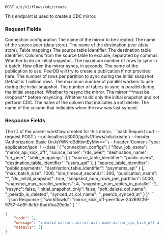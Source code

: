 
```http
POST api/v1/flows/cdc/create
```

This endpoint is used to create a CDC mirror.

### Request Fields
<ParamField path="connection_configs" type="object" required>
Connection configuration
</ParamField>

<Expandable title="connection_configs">
<ParamField path="flow_job_name" type="string" required>
The name of the mirror to be created.
</ParamField>

<ParamField path="source_name" type="string" required>
The name of the source peer (data store).
</ParamField>

<ParamField path="destination_name" type="string" required>
The name of the destination peer (data store).
</ParamField>

<ParamField path="table_mappings" type="array" required>
Table mappings
</ParamField>

<Expandable title="table_mappings">
<ParamField path="source_table_identifier" type="string" required>
The source table identifier.
</ParamField>

<ParamField path="destination_table_identifier" type="string" required>
The destination table identifier.
</ParamField>

<ParamField path="exclude" type="string">
Columns from the source table to exclude, separated by commas.
</ParamField>
</Expandable>

<ParamField path="do_initial_snapshot" type="boolean" required>
Whether to do an initial snapshot.
</ParamField>

<ParamField path="max_batch_size" type="number" default="1000000">
The maximum number of rows to sync in a batch.
</ParamField>

<ParamField path="idle_timeout_seconds" type="number" default="60">
How often the mirror syncs, in seconds.
</ParamField>

<ParamField path="publication_name" type="string">
The name of the publication to use. PeerDB will try to create a publication if not provided here.
</ParamField>

<ParamField path="snapshot_num_rows_per_partition" type="number" default="1000000">
The number of rows per partition to sync during the initial snapshot.
Default is 1 million rows.
</ParamField>

<ParamField path="snapshot_max_parallel_workers" type="number" default="4">
The maximum number of parallel workers to use during the initial snapshot.
</ParamField>

<ParamField path="snapshot_num_tables_in_parallel" type="number" default="1">
The number of tables to sync in parallel during the initial snapshot.
</ParamField>

<ParamField path="resync" type="boolean" default="false">
Whether to resync the mirror. The mirror **must be dropped** before resyncing.
</ParamField>

<ParamField path="initial_snapshot_only" type="boolean" default="false">
Whether to do only the initial snapshot and not perform CDC.
</ParamField>

<ParamField path="soft_delete_col_name" type="string">
The name of the column that indicates a soft delete.
</ParamField>

<ParamField path="synced_at_col_name" type="string">
The name of the column that indicates when the row was last synced.
</ParamField>
</Expandable>


### Response Fields
<ParamField path="workflowId" type="string">
The ID of the parent workflow created for this mirror.
</ParamField>

<RequestExample>
```bash Request
curl --request POST \
  --url localhost:3000/api/v1/flows/cdc/create \
  --header 'Authorization: Basic OnJsYWNrd3dhbmEyMw==' \
  --header 'Content-Type: application/json' \
  --data '
{
"connection_configs": {
  "flow_job_name": "mirror_api_kick_off",
	 "source_name": "rds_peer",
  "destination_name": "ch_peer",
  "table_mappings": [
    {
      "source_table_identifier": "public.users",
      "destination_table_identifier": "users_api"
    },
    {
      "source_table_identifier": "public.payments",
      "destination_table_identifier": "payments_api"
    }
  ],
  "max_batch_size": 1000,
  "idle_timeout_seconds": 300,
  "publication_name": "",
  "do_initial_snapshot": true,
  "snapshot_num_rows_per_partition": 5000,
  "snapshot_max_parallel_workers": 4,
  "snapshot_num_tables_in_parallel": 2,
  "resync": false,
  "initial_snapshot_only": false,
  "soft_delete_col_name": "_peerdb_is_deleted",
  "synced_at_col_name": "_peerdb_synced_at"
}
}'
```
</RequestExample>

<ResponseExample>
```json Response
{
	"workflowId": "mirror_kick_off-peerflow-2d269226-9757-4d9f-8cfd-6adb1ca29c0e"
}
```

```json Error example
{
	"code": 2,
	"message": "invalid mirror: mirror with name mirror_api_kick_off already exists",
	"details": []
}
```
</ResponseExample>
